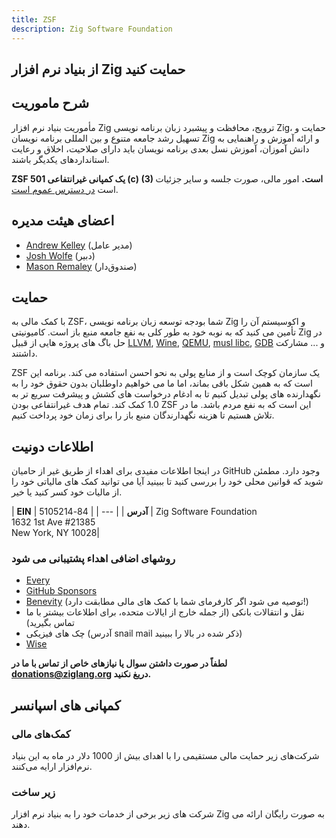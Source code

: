 ```yaml
---
title: ZSF
description: Zig Software Foundation
---
```



## از بنیاد نرم افزار Zig حمایت کنید



## شرح ماموریت

مأموریت بنیاد نرم افزار Zig ترویج، محافظت و پیشبرد زبان برنامه نویسی Zig، حمایت و تسهیل رشد جامعه متنوع و بین المللی برنامه نویسان Zig و ارائه آموزش و راهنمایی به دانش آموزان، آموزش نسل بعدی برنامه نویسان باید دارای صلاحیت، اخلاق و رعایت استانداردهای یکدیگر باشند.

**ZSF یک کمپانی غیرانتفاعی 501 (c) (3) است.** امور مالی، صورت جلسه و سایر جزئیات است [در دسترس عموم است](https://drive.google.com/drive/folders/1ucHARxVbhrBbuZDbhrGHYDTsYAs8_bMH?usp=sharing).

## اعضای هیئت مدیره

-   [Andrew Kelley](https://andrewkelley.me/) (مدیر عامل)
-   [Josh Wolfe](https://github.com/thejoshwolfe/) (دبیر)
-   [Mason Remaley](https://twitter.com/masonremaley/) (صندوق‌دار)

## حمایت

با کمک مالی به ZSF، شما بودجه توسعه زبان برنامه نویسی Zig و اکوسیستم آن را تأمین می کنید که به نوبه خود به طور کلی به نفع جامعه منبع باز است. کامیونیتی Zig در حل باگ های پروژه هایی از قبیل [LLVM](https://llvm.org/), [Wine](https://winehq.org/), [QEMU](https://qemu.org/), [musl libc](https://musl.libc.org/), [GDB](https://www.gnu.org/software/gdb/) و ... مشارکت داشتند.

ZSF یک سازمان کوچک است و از منابع پولی به نحو احسن استفاده می کند. برنامه این است که به همین شکل باقی بماند، اما ما می خواهیم داوطلبان بدون حقوق خود را به نگهدارنده های پولی تبدیل کنیم تا به ادغام درخواست های کشش و پیشرفت سریع تر به 1.0 کمک کند. تمام هدف غیرانتفاعی بودن ZSF این است که به نفع مردم باشد. ما در تلاش هستیم تا هزینه نگهدارندگان منبع باز را برای زمان خود پرداخت کنیم.

## اطلاعات دونیت

در اینجا اطلاعات مفیدی برای اهداء از طریق غیر از حامیان GitHub وجود دارد.
مطمئن شوید که قوانین محلی خود را بررسی کنید تا ببینید آیا می توانید کمک های مالیاتی خود را از مالیات خود کسر کنید یا خیر.

| **EIN**    | **آدرس**                                                                 |
| --- |
| 84-5105214 | Zig Software Foundation  <br/> 1632 1st Ave #21385  <br/> New York, NY 10028|

### روشهای اضافی اهداء پشتیبانی می شود

- [Every](https://www.every.org/zig-software-foundation-inc/)
- [GitHub Sponsors](https://github.com/sponsors/ziglang)
- [Benevity](https://benevity.com) (توصیه می شود اگر کارفرمای شما با کمک های مالی مطابقت دارد!)
- نقل و انتقالات بانکی (از جمله خارج از ایالات متحده، برای اطلاعات بیشتر با ما تماس بگیرید)
- چک های فیزیکی (آدرس snail mail ذکر شده در بالا را ببینید)
- [Wise](https://wise.com)

**لطفاً در صورت داشتن سوال یا نیازهای خاص از تماس با ما در donations@ziglang.org دریغ نکنید.**

## کمپانی های اسپانسر

### کمک‌های مالی

شرکت‌های زیر حمایت مالی مستقیمی را با اهدای بیش از 1000 دلار در ماه به این بنیاد نرم‌افزار ارایه می‌کنند.

<MonetarySponsorLogos/>

### زیر ساخت

شرکت های زیر برخی از خدمات خود را به بنیاد نرم افزار Zig به صورت رایگان ارائه می دهند.


<ServicesSponsorLogos/>
